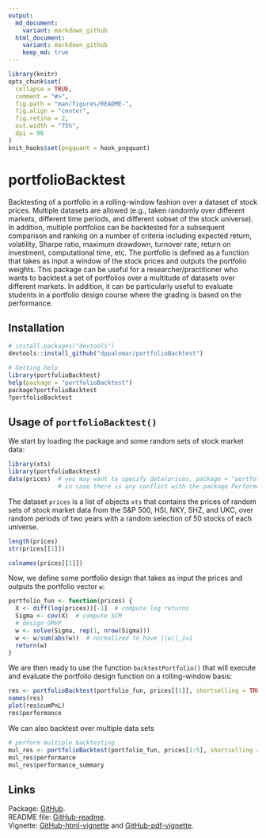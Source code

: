 ```yaml
---
output:
  md_document:
    variant: markdown_github
  html_document:
    variant: markdown_github
    keep_md: true
---
```


<!-- README.md is generated from README.Rmd. Please edit that file -->

```r
library(knitr)
opts_chunk$set(
  collapse = TRUE,
  comment = "#>",
  fig.path = "man/figures/README-",
  fig.align = "center",
  fig.retina = 2,
  out.width = "75%",
  dpi = 96
)
knit_hooks$set(pngquant = hook_pngquant)
```

# portfolioBacktest
Backtesting of a portfolio in a rolling-window fashion over a dataset of stock prices. Multiple datasets are allowed (e.g., taken randomly over different markets, different time periods, and different subset of the stock universe). In addition, multiple portfolios can be backtested for a subsequent comparison and ranking on a number of criteria including expected return, volatility, Sharpe ratio, maximum drawdown, turnover rate, return on investment, computational time, etc. The portfolio is defined as a function that takes as input a window of the stock prices and outputs the portfolio weights. This package can be useful for a researcher/practitioner who wants to backtest a set of portfolios over a multitude of datasets over different markets. In addition, it can be particularly useful to evaluate students in a portfolio design course where the grading is based on the performance.


## Installation
```r
# install.packages("devtools")
devtools::install_github("dppalomar/portfolioBacktest")

# Getting help
library(portfolioBacktest)
help(package = "portfolioBacktest")
package?portfolioBacktest
?portfolioBacktest
```


## Usage of `portfolioBacktest()`
We start by loading the package and some random sets of stock market data:
```r
library(xts)
library(portfolioBacktest)
data(prices)  # you may want to specify data(prices, package = "portfolioBacktest") 
              # in case there is any conflict with the package PerformanceAnalytics
```
The dataset `prices` is a list of objects `xts` that contains the prices of random sets of stock market data from the S&P 500, HSI, NKY, SHZ, and UKC, over random periods of two years with a random selection of 50 stocks of each universe.
 
```r
length(prices)
str(prices[[1]])

colnames(prices[[1]])
```

Now, we define some portfolio design that takes as input the prices and outputs the portfolio vector `w`:
```r
portfolio_fun <- function(prices) {
  X <- diff(log(prices))[-1]  # compute log returns
  Sigma <- cov(X)  # compute SCM
  # design GMVP
  w <- solve(Sigma, rep(1, nrow(Sigma)))
  w <- w/sum(abs(w))  # normalized to have ||w||_1=1
  return(w)
}
```

We are then ready to use the function `backtestPortfolio()` that will execute and evaluate the portfolio design function on a rolling-window basis:
```r
res <- portfolioBacktest(portfolio_fun, prices[[1]], shortselling = TRUE)
names(res)
plot(res$cumPnL)
res$performance
```

We can also backtest over multiple data sets 
```r
# perform multiple backtesting
mul_res <- portfolioBacktest(portfolio_fun, prices[1:5], shortselling = TRUE)
mul_res$performance
mul_res$performance_summary
```


## Links
Package: [GitHub](https://github.com/dppalomar/portfolioBacktest).  
README file: [GitHub-readme](https://rawgit.com/dppalomar/portfolioBacktest/master/README.html).  
Vignette: [GitHub-html-vignette](https://rawgit.com/dppalomar/portfolioBacktest/master/vignettes/PortfolioBacktest-vignette.html) and [GitHub-pdf-vignette](https://rawgit.com/dppalomar/portfolioBacktest/master/vignettes/PortfolioBacktest-vignette.pdf).

